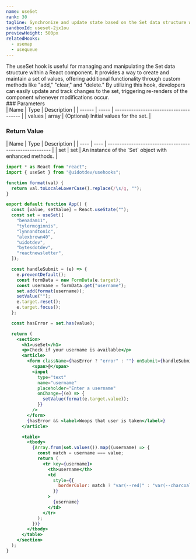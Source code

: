 ```yaml
---
name: useSet
rank: 30
tagline: Synchronize and update state based on the Set data structure with useSet.
sandboxId: useset-2jx1ou
previewHeight: 500px
relatedHooks:
  - usemap
  - usequeue
---
```



<HookDescription name={frontmatter.name}>
  The useSet hook is useful for managing and manipulating the Set data structure
  within a React component. It provides a way to create and maintain a set of
  values, offering additional functionality through custom methods like "add,"
  "clear," and "delete." By utilizing this hook, developers can easily update
  and track changes to the set, triggering re-renders of the component whenever
  modifications occur.
</HookDescription>

<div class="reference">
  ### Parameters

  <div class="table-container">
  | Name   | Type  | Description                            |
  | ------ | ----- | -------------------------------------- |
  | values | array | (Optional) Initial values for the set. |
  </div>

  ### Return Value

  <div class="table-container">
  | Name | Type | Description                                            |
  | ---- | ---- | ------------------------------------------------------ |
  | set  | set  | An instance of the `Set` object with enhanced methods. |
  </div>
</div>

<CodePreview
  sandboxId={frontmatter.sandboxId}
  previewHeight={frontmatter.previewHeight}
/>

<StaticCodeContainer>

```jsx
import * as React from "react";
import { useSet } from "@uidotdev/usehooks";

function format(val) {
  return val.toLocaleLowerCase().replace(/\s/g, "");
}

export default function App() {
  const [value, setValue] = React.useState("");
  const set = useSet([
    "benadam11",
    "tylermcginnis",
    "lynnandtonic",
    "alexbrown40",
    "uidotdev",
    "bytesdotdev",
    "reactnewsletter",
  ]);

  const handleSubmit = (e) => {
    e.preventDefault();
    const formData = new FormData(e.target);
    const username = formData.get("username");
    set.add(format(username));
    setValue("");
    e.target.reset();
    e.target.focus();
  };

  const hasError = set.has(value);

  return (
    <section>
      <h1>useSet</h1>
      <p>Check if your username is available</p>
      <article>
        <form className={hasError ? "error" : ""} onSubmit={handleSubmit}>
          <span>@</span>
          <input
            type="text"
            name="username"
            placeholder="Enter a username"
            onChange={(e) => {
              setValue(format(e.target.value));
            }}
          />
        </form>
        {hasError && <label>Woops that user is taken</label>}
      </article>

      <table>
        <tbody>
          {Array.from(set.values()).map((username) => {
            const match = username === value;
            return (
              <tr key={username}>
                <th>username</th>
                <td
                  style={{
                    borderColor: match ? "var(--red)" : "var(--charcoal)",
                  }}
                >
                  {username}
                </td>
              </tr>
            );
          })}
        </tbody>
      </table>
    </section>
  );
}
```

</StaticCodeContainer>
